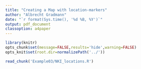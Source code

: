 ```yaml
---
title: "Creating a Map with location-markers"
author: "Albrecht Gradmann"
date: "`r format(Sys.time(), '%d %B, %Y')`"
output: pdf_document
classoption: a4paper
---
```

```r
library(knitr)
opts_chunk$set(message=FALSE,results='hide',warning=FALSE)
opts_knit$set(root.dir=normalizePath('../'))
```

```r
read_chunk('Example03/NKI_locations.R')
```




```r

```

```r

```


```r

```

```r

```

```r

```

```r

```

```r

```




